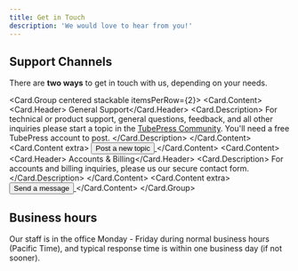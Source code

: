 ```yaml
---
title: Get in Touch
description: 'We would love to hear from you!'
---
```



## Support Channels

There are **two ways** to get in touch with us, depending on your needs.

<Card.Group centered stackable itemsPerRow={2}>
    <Card>
      <Card.Content>
        <Card.Header><Icon name="question circle" /> General Support</Card.Header>
        <Card.Description>
          For technical or product support, general questions, feedback, and all other inquiries please start a topic in the <a href="https://tubepress.com/community/">TubePress Community</a>. You'll need a free TubePress account to post.
        </Card.Description>
      </Card.Content>
      <Card.Content extra>
        <a href="https://tubepress.com/community/">
          <Button icon primary>
            Post a new topic <Icon name="conversation" />
          </Button>
        </a>
      </Card.Content>
    </Card>
    <Card>
      <Card.Content>
        <Card.Header><Icon name="user circle" /> Accounts & Billing</Card.Header>
        <Card.Description>
          For accounts and billing inquiries, please us our secure contact form.
        </Card.Description>
      </Card.Content>
      <Card.Content extra>
        <a href="https://tubepress.com/contact/">
          <Button icon primary>
              Send a message <Icon name="mail" />
          </Button>
        </a>
      </Card.Content>
    </Card>
</Card.Group>

## Business hours

Our staff is in the office Monday - Friday during normal business hours (Pacific Time), and typical response time is within one business day (if not sooner).

